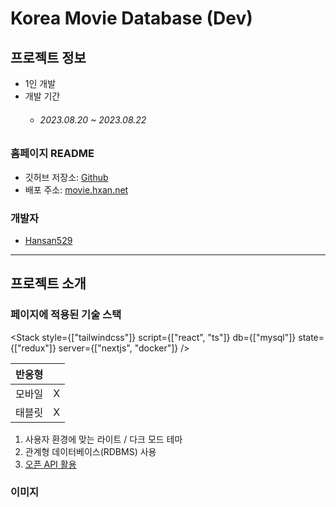 
# Korea Movie Database (Dev)

## 프로젝트 정보

- 1인 개발  
- 개발 기간 
    - ###### 2023.08.20 ~ 2023.08.22

### 홈페이지 README

- 깃허브 저장소: <a target="_blank" href="https://github.com/Hansan529/korea-movies">Github</a>
- 배포 주소: <a target="_blank" href="https://movie.hxan.net">movie.hxan.net</a>

### 개발자

 - [Hansan529](https://github.com/Hansan529)

---

## 프로젝트 소개

### 페이지에 적용된 기술 스택

<Stack style={["tailwindcss"]} script={["react", "ts"]} db={["mysql"]} state={["redux"]} server={["nextjs", "docker"]} />

| 반응형 |  |
| --- | --- |
| 모바일 | X |
| 태블릿 | X |

1. 사용자 환경에 맞는 라이트 / 다크 모드 테마
2. 관계형 데이터베이스(RDBMS) 사용
3. [오픈 API 활용](https://www.kmdb.or.kr/info/api/apiDetail/6)

### 이미지